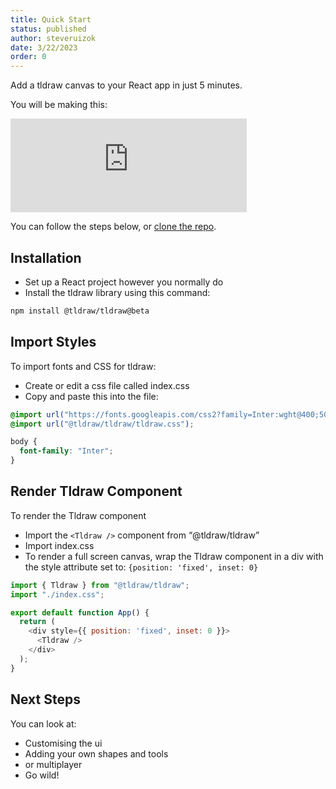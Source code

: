 ```yaml
---
title: Quick Start
status: published
author: steveruizok
date: 3/22/2023
order: 0
---
```


Add a tldraw canvas to your React app in just 5 minutes.

You will be making this:  

<Embed className="article__embed--quickstart" width="75%" src="https://vite-template-five.vercel.app/" />

You can follow the steps below, or [clone the repo](https://github.com/tldraw/vite-template). 

## Installation

- Set up a React project however you normally do
- Install the tldraw library using this command:
```bash
npm install @tldraw/tldraw@beta
```

## Import Styles
To import fonts and CSS for tldraw:

- Create or edit a css file called index.css 
- Copy and paste this into the file:
```CSS
@import url("https://fonts.googleapis.com/css2?family=Inter:wght@400;500;700&family=Roboto+Mono:wght@400;700&display=swap");
@import url("@tldraw/tldraw/tldraw.css");

body {
  font-family: "Inter";
}
```

## Render Tldraw Component

To render the Tldraw component

- Import the ```<Tldraw />``` component from “@tldraw/tldraw”
- Import index.css
- To render a full screen canvas, wrap the Tldraw component in a div with the style attribute set to: ```{position: 'fixed', inset: 0}```
```javascript
import { Tldraw } from "@tldraw/tldraw";
import "./index.css";

export default function App() {
  return (
    <div style={{ position: 'fixed', inset: 0 }}>
      <Tldraw />
    </div>
  );
}
```

## Next Steps
You can look at: 

- Customising the ui 
- Adding your own shapes and tools 
- or multiplayer 
- Go wild! 
